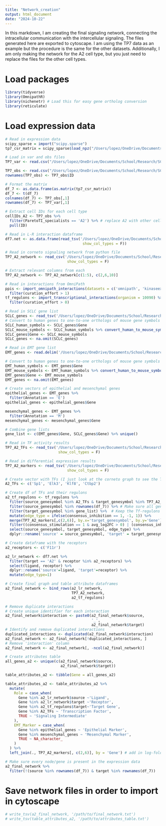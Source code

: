 ---
title: "Network_creation"
output: html_document
date: "2024-10-22"
---

In this markdown, I am creating the final signaling network, connecting the intracellular communication with the intercellular signaling. The files generated here are exported to cytoscape. I am using the TP7 data as an example but the procedure is the same for the other datasets. Additionally, I am only making the network for the A2 cell type, but you just need to replace the files for the other cell types.

# Load packages
```{r}
library(tidyverse)
library(OmnipathR)
library(nichenetr) # Load this for easy gene ortholog conversion
library(reticulate)
```

# Load expression data
```{r}
# Read in expression data
scipy_sparse = import("scipy.sparse")
tp7_csr_matrix = scipy_sparse$load_npz("/Users/lopez/OneDrive/Documents/School/Research/SCLC/RPM/matrix_data/TP7_norm_data.npz")

# Load in var and obs files
TP7_var <- read.csv("/Users/lopez/OneDrive/Documents/School/Research/SCLC/RPM/matrix_data/AD_norm_TP4_var.csv", header = TRUE)

TP7_obs <- read.csv("/Users/lopez/OneDrive/Documents/School/Research/SCLC/RPM/matrix_data/AD_norm_TP7_obs.csv", header = TRUE)
rownames(TP7_obs) <- TP7_obs$ID

# Format the matrix
df_7 <- as.data.frame(as.matrix(tp7_csr_matrix))
df_7 <- t(df_7)
colnames(df_7) <- TP7_obs[,1]
rownames(df_7) <- TP7_var[,1]
```

```{r}
# Extract cell IDs for each cell type
cellIDs_A2 <- TP7_obs %>%
  filter(ParetoTI_specialists == 'A2') %>% # replace A2 with other cell type if needed
  pull(ID)
```

```{r}
# Read in L-R interaction dataframe
df7.net <- as.data.frame(read_tsv('/Users/lopez/OneDrive/Documents/School/Research/SCLC/Inferring_mechanisms_heterogeneity_maintanence/clean_code/data/df7Net.txt',
                                   show_col_types = F))
```

```{r}
# Read in corneto signaling network from python file
TP7_A2_network <- read_csv('/Users/lopez/OneDrive/Documents/School/Research/SCLC/Inferring_mechanisms_heterogeneity_maintanence/clean_code/data/corneto_results/TP7_A2_network.csv',
                            show_col_types = F)
```

```{r}
# Extract relevant columns from each
TP7_A2_network <- TP7_A2_network[c(1:5), c(2,6,10)]
```

```{r}
# Read in interactions from OmniPath
ppis <- import_omnipath_interactions(datasets = c('omnipath', 'kinaseextra', 'pathwayextra'), organism = 10090) %>% 
  filter(curation_effort > 1)
tf_regulons <- import_transcriptional_interactions(organism = 10090) %>% 
  filter(curation_effort > 0)
```

```{r}
# Read in SCLC gene list
SCLC_genes <- read_tsv('/Users/lopez/OneDrive/Documents/School/Research/SCLC/Inferring_mechanisms_heterogeneity_maintanence/clean_code/gene_list/sclc_gene_sig_clustered.txt', show_col_types = F)
# Convert to human genes to one-to-one orthologs of mouse gene symbols
SCLC_human_symbols <- SCLC_genes$Gene
SCLC_mouse_symbols <- SCLC_human_symbols %>% convert_human_to_mouse_symbols()
SCLC_genes$Gene <- SCLC_mouse_symbols
SCLC_genes <- na.omit(SCLC_genes)
```

```{r}
# Read in EMT gene list
EMT_genes <- read.delim('/Users/lopez/OneDrive/Documents/School/Research/SCLC/Inferring_mechanisms_heterogeneity_maintanence/clean_code/gene_list/EMTGenesUpdateHGNCNames.txt')

# Convert to human genes to one-to-one orthologs of mouse gene symbols
EMT_human_symbols <- EMT_genes$Gene
EMT_mouse_symbols <- EMT_human_symbols %>% convert_human_to_mouse_symbols()
EMT_genes$Gene <- EMT_mouse_symbols
EMT_genes <- na.omit(EMT_genes)

# Create vectors of epithelial and mesenchymal genes
epithelial_genes <- EMT_genes %>%
  filter(Annotation == 'E')
epithelial_genes <- epithelial_genes$Gene

mesenchymal_genes <- EMT_genes %>%
  filter(Annotation == 'M')
mesenchymal_genes <- mesenchymal_genes$Gene
```

```{r}
# Combine gene lists
gene_list <- c(EMT_genes$Gene, SCLC_genes$Gene) %>% unique()
```

```{r}
# Read in TF activity results
TP7_A2_TFs <- read_tsv('/Users/lopez/OneDrive/Documents/School/Research/SCLC/Inferring_mechanisms_heterogeneity_maintanence/clean_code/data/active_A2_TFs_TP7.txt',
                        show_col_types = F)
```

```{r}
# Read in differential expression results
TP7_A2_markers <- read_tsv('/Users/lopez/OneDrive/Documents/School/Research/SCLC/Inferring_mechanisms_heterogeneity_maintanence/clean_code/data/TP7_a2_markers.txt',
                            show_col_types = F)
```

```{r}
# Create vector with TFs (I just look at the corneto graph to see the TFs)
A2_TFs <- c('Sp1', 'Elk3', 'Klf8', 'Ctbp2')

# Create df of TFs and their regulons
a2_tf_regulons <- tf_regulons %>% 
  filter(source_genesymbol %in% A2_TFs & target_genesymbol %in% TP7_A2_markers$Gene) %>% # Link TFs to target genes
  filter(source_genesymbol %in% rownames(df_7)) %>% # Make sure all genes are in expression data
  filter(target_genesymbol %in% gene_list) %>%  # Keep the Tf-regulons in which the target gene is in the gene list
  mutate(edge_type = ifelse(consensus_inhibition == 1, -1, 1)) %>%  
  merge(TP7_A2_markers[,c(2,6)], by.x='target_genesymbol', by.y='Gene') %>% # Add log-fold values for each target gene
  filter((consensus_stimulation == 1 & avg_log2FC > 0) | (consensus_inhibition == 1 & avg_log2FC < 0)) %>% # filter based on congruence of edge_type and logfold
  select(source_genesymbol, target_genesymbol, edge_type) %>% 
  dplyr::rename('source' = source_genesymbol, 'target' = target_genesymbol)
```

```{r}
# Create dataframe with the receptors
a2_receptors <- c('F11r')

a2_lr_network <- df7.net %>% 
  filter(target == 'A2' & receptor %in% a2_receptors) %>% 
  select(ligand, receptor) %>% 
  dplyr::rename('source'=ligand, 'target'=receptor) %>%
  mutate(edge_type=1)
```

```{r}
# Create final graph and table attribute dataframes
a2_final_network <- bind_rows(a2_lr_network, 
                              TP7_A2_network, 
                              a2_tf_regulons)

# Remove duplicate interactions
# Create unique identifier for each interaction
a2_final_network$interaction <- paste0(a2_final_network$source,
                                       '_',
                                       a2_final_network$target)
# Identify and remove duplicated interactions
duplicated_interactions <- duplicated(a2_final_network$interaction)
a2_final_network <- a2_final_network[!duplicated_interactions, ]
# Remove 'interaction' column
a2_final_network <- a2_final_network[, -ncol(a2_final_network)]

# Create attributes table
all_genes_a2 <- unique(c(a2_final_network$source,
                         a2_final_network$target))

table_attributes_a2 <- tibble(Gene = all_genes_a2)

table_attributes_a2 <- table_attributes_a2 %>%
  mutate(
    Role = case_when(
      Gene %in% a2_lr_network$source ~'Ligand',
      Gene %in% a2_lr_network$target ~'Receptor',
      Gene %in% a2_tf_regulons$target~'Target Gene',
      Gene %in% A2_TFs ~ 'Transcription Factor',
      TRUE ~ 'Signaling Intermediate'
    ),
    EMT_Marker = case_when(
      Gene %in% epithelial_genes ~ 'Epithelial Marker',
      Gene %in% mesenchymal_genes ~ 'Mesenchymal Marker',
      TRUE ~ NA_character_
    )
  ) %>%
  left_join(., TP7_A2_markers[, c(2,6)], by = 'Gene') # add in log-fold value to color target genes
```

```{r}
# Make sure every node/gene is present in the expression data
a2_final_network %>%
  filter(!(source %in% rownames(df_7)) & target %in% rownames(df_7))
```

# Save network files in order to import in cytoscape
```{r}
# write_tsv(a2_final_network, '/path/to/final_network.txt')
# write_tsv(table_attributes_a2, '/path/to/attributes_table.txt')
```